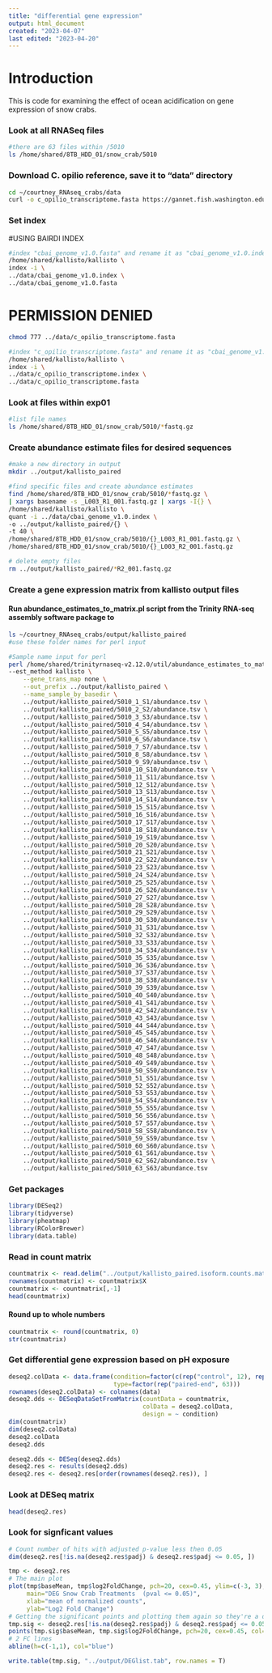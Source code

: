```yaml
---
title: "differential gene expression"
output: html_document
created: "2023-04-07"
last edited: "2023-04-20"
---
```


# Introduction

This is code for examining the effect of ocean acidification on gene expression of snow crabs.

### Look at all RNASeq files

```bash
#there are 63 files within /5010 
ls /home/shared/8TB_HDD_01/snow_crab/5010
```

### Download C. opilio reference, save it to "data" directory

```bash
cd ~/courtney_RNAseq_crabs/data
curl -o c_opilio_transcriptome.fasta https://gannet.fish.washington.edu/seashell/snaps/HBWO01.fasta 
```

### Set index

#USING BAIRDI INDEX 
```bash
#index "cbai_genome_v1.0.fasta" and rename it as "cbai_genome_v1.0.index"
/home/shared/kallisto/kallisto \
index -i \
../data/cbai_genome_v1.0.index \  
../data/cbai_genome_v1.0.fasta
```

# PERMISSION DENIED
```bash
chmod 777 ../data/c_opilio_transcriptome.fasta
```

```bash
#index "c_opilio_transcriptome.fasta" and rename it as "cbai_genome_v1.0.index"
/home/shared/kallisto/kallisto \
index -i \
../data/c_opilio_transcriptome.index \  
../data/c_opilio_transcriptome.fasta
```

### Look at files within exp01

```bash
#list file names
ls /home/shared/8TB_HDD_01/snow_crab/5010/*fastq.gz
```

### Create abundance estimate files for desired sequences

```bash
#make a new directory in output
mkdir ../output/kallisto_paired

#find specific files and create abundance estimates
find /home/shared/8TB_HDD_01/snow_crab/5010/*fastq.gz \
| xargs basename -s _L003_R1_001.fastq.gz | xargs -I{} \
/home/shared/kallisto/kallisto \
quant -i ../data/cbai_genome_v1.0.index \
-o ../output/kallisto_paired/{} \
-t 40 \
/home/shared/8TB_HDD_01/snow_crab/5010/{}_L003_R1_001.fastq.gz \
/home/shared/8TB_HDD_01/snow_crab/5010/{}_L003_R2_001.fastq.gz

# delete empty files
rm ../output/kallisto_paired/*R2_001.fastq.gz
```

### Create a gene expression matrix from kallisto output files

#### Run abundance_estimates_to_matrix.pl script from the Trinity RNA-seq assembly software package to

```bash
ls ~/courtney_RNAseq_crabs/output/kallisto_paired
#use these folder names for perl input
```


```bash
#Sample name input for perl
perl /home/shared/trinityrnaseq-v2.12.0/util/abundance_estimates_to_matrix.pl \
--est_method kallisto \
    --gene_trans_map none \
    --out_prefix ../output/kallisto_paired \
    --name_sample_by_basedir \
    ../output/kallisto_paired/5010_1_S1/abundance.tsv \
    ../output/kallisto_paired/5010_2_S2/abundance.tsv \
    ../output/kallisto_paired/5010_3_S3/abundance.tsv \
    ../output/kallisto_paired/5010_4_S4/abundance.tsv \
    ../output/kallisto_paired/5010_5_S5/abundance.tsv \
    ../output/kallisto_paired/5010_6_S6/abundance.tsv \
    ../output/kallisto_paired/5010_7_S7/abundance.tsv \
    ../output/kallisto_paired/5010_8_S8/abundance.tsv \
    ../output/kallisto_paired/5010_9_S9/abundance.tsv \
    ../output/kallisto_paired/5010_10_S10/abundance.tsv \
    ../output/kallisto_paired/5010_11_S11/abundance.tsv \
    ../output/kallisto_paired/5010_12_S12/abundance.tsv \
    ../output/kallisto_paired/5010_13_S13/abundance.tsv \
    ../output/kallisto_paired/5010_14_S14/abundance.tsv \
    ../output/kallisto_paired/5010_15_S15/abundance.tsv \
    ../output/kallisto_paired/5010_16_S16/abundance.tsv \
    ../output/kallisto_paired/5010_17_S17/abundance.tsv \
    ../output/kallisto_paired/5010_18_S18/abundance.tsv \
    ../output/kallisto_paired/5010_19_S19/abundance.tsv \
    ../output/kallisto_paired/5010_20_S20/abundance.tsv \
    ../output/kallisto_paired/5010_21_S21/abundance.tsv \
    ../output/kallisto_paired/5010_22_S22/abundance.tsv \
    ../output/kallisto_paired/5010_23_S23/abundance.tsv \
    ../output/kallisto_paired/5010_24_S24/abundance.tsv \
    ../output/kallisto_paired/5010_25_S25/abundance.tsv \
    ../output/kallisto_paired/5010_26_S26/abundance.tsv \
    ../output/kallisto_paired/5010_27_S27/abundance.tsv \
    ../output/kallisto_paired/5010_28_S28/abundance.tsv \
    ../output/kallisto_paired/5010_29_S29/abundance.tsv \
    ../output/kallisto_paired/5010_30_S30/abundance.tsv \
    ../output/kallisto_paired/5010_31_S31/abundance.tsv \
    ../output/kallisto_paired/5010_32_S32/abundance.tsv \
    ../output/kallisto_paired/5010_33_S33/abundance.tsv \
    ../output/kallisto_paired/5010_34_S34/abundance.tsv \
    ../output/kallisto_paired/5010_35_S35/abundance.tsv \
    ../output/kallisto_paired/5010_36_S36/abundance.tsv \
    ../output/kallisto_paired/5010_37_S37/abundance.tsv \
    ../output/kallisto_paired/5010_38_S38/abundance.tsv \
    ../output/kallisto_paired/5010_39_S39/abundance.tsv \
    ../output/kallisto_paired/5010_40_S40/abundance.tsv \
    ../output/kallisto_paired/5010_41_S41/abundance.tsv \
    ../output/kallisto_paired/5010_42_S42/abundance.tsv \
    ../output/kallisto_paired/5010_43_S43/abundance.tsv \
    ../output/kallisto_paired/5010_44_S44/abundance.tsv \
    ../output/kallisto_paired/5010_45_S45/abundance.tsv \
    ../output/kallisto_paired/5010_46_S46/abundance.tsv \
    ../output/kallisto_paired/5010_47_S47/abundance.tsv \
    ../output/kallisto_paired/5010_48_S48/abundance.tsv \
    ../output/kallisto_paired/5010_49_S49/abundance.tsv \
    ../output/kallisto_paired/5010_50_S50/abundance.tsv \
    ../output/kallisto_paired/5010_51_S51/abundance.tsv \
    ../output/kallisto_paired/5010_52_S52/abundance.tsv \
    ../output/kallisto_paired/5010_53_S53/abundance.tsv \
    ../output/kallisto_paired/5010_54_S54/abundance.tsv \
    ../output/kallisto_paired/5010_55_S55/abundance.tsv \
    ../output/kallisto_paired/5010_56_S56/abundance.tsv \
    ../output/kallisto_paired/5010_57_S57/abundance.tsv \
    ../output/kallisto_paired/5010_58_S58/abundance.tsv \
    ../output/kallisto_paired/5010_59_S59/abundance.tsv \
    ../output/kallisto_paired/5010_60_S60/abundance.tsv \
    ../output/kallisto_paired/5010_61_S61/abundance.tsv \
    ../output/kallisto_paired/5010_62_S62/abundance.tsv \
    ../output/kallisto_paired/5010_63_S63/abundance.tsv

```

### Get packages

```r
library(DESeq2)
library(tidyverse)
library(pheatmap)
library(RColorBrewer)
library(data.table)
```

### Read in count matrix

```r
countmatrix <- read.delim("../output/kallisto_paired.isoform.counts.matrix", header = TRUE, sep = '\t')
rownames(countmatrix) <- countmatrix$X
countmatrix <- countmatrix[,-1]
head(countmatrix)
```

#### Round up to whole numbers

```r
countmatrix <- round(countmatrix, 0)
str(countmatrix)
```

### Get differential gene expression based on pH exposure

```r
deseq2.colData <- data.frame(condition=factor(c(rep("control", 12), rep("pH 7.5-long exposure", 14), rep("pH 7.5-short exposure", 12), rep("pH 7.8-long exposure", 14), rep("pH 7.8-short exposure", 11))), 
                             type=factor(rep("paired-end", 63)))
rownames(deseq2.colData) <- colnames(data)
deseq2.dds <- DESeqDataSetFromMatrix(countData = countmatrix,
                                     colData = deseq2.colData, 
                                     design = ~ condition)
dim(countmatrix)
dim(deseq2.colData)
deseq2.colData
deseq2.dds
```

```r
deseq2.dds <- DESeq(deseq2.dds)
deseq2.res <- results(deseq2.dds)
deseq2.res <- deseq2.res[order(rownames(deseq2.res)), ]
```

### Look at DESeq matrix

```r
head(deseq2.res)
```

### Look for signficant values

```r
# Count number of hits with adjusted p-value less then 0.05
dim(deseq2.res[!is.na(deseq2.res$padj) & deseq2.res$padj <= 0.05, ])
```

```r
tmp <- deseq2.res
# The main plot
plot(tmp$baseMean, tmp$log2FoldChange, pch=20, cex=0.45, ylim=c(-3, 3), log="x", col="darkgray",
     main="DEG Snow Crab Treatments  (pval <= 0.05)",
     xlab="mean of normalized counts",
     ylab="Log2 Fold Change")
# Getting the significant points and plotting them again so they're a different color
tmp.sig <- deseq2.res[!is.na(deseq2.res$padj) & deseq2.res$padj <= 0.05, ]
points(tmp.sig$baseMean, tmp.sig$log2FoldChange, pch=20, cex=0.45, col="red")
# 2 FC lines
abline(h=c(-1,1), col="blue")
```

```r
write.table(tmp.sig, "../output/DEGlist.tab", row.names = T)
```

